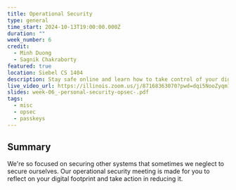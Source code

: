 ```yaml
---
title: Operational Security
type: general
time_start: 2024-10-13T19:00:00.000Z
duration: ""
week_number: 6
credit:
  - Minh Duong
  - Sagnik Chakraborty
featured: true
location: Siebel CS 1404
description: Stay safe online and learn how to take control of your digital footprint!
live_video_url: https://illinois.zoom.us/j/87168363070?pwd=dqi5NooZyqm1RALomAsuE01kFdQOpa.1
slides: week-06_-personal-security-opsec-.pdf
tags:
  - misc
  - opsec
  - passkeys
---
```

## Summary

We're so focused on securing other systems that sometimes we neglect to secure ourselves. Our operational security meeting is made for you to reflect on your digital footprint and take action in reducing it.
